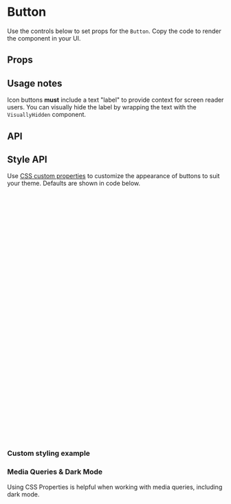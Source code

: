 
<Meta of={ButtonStories} />

# Button

Use the controls below to set props for the `Button`. Copy the code to render the component in your UI.

<Canvas of={ButtonStories.Playground} />

## Props

<Controls of={ButtonStories.Playground} />

## Usage notes

Icon buttons **must** include a text "label" to provide context for screen reader users. You can visually hide the label by wrapping the text with the `VisuallyHidden` component.

<Canvas of={ButtonStories.Icon} />

## API

<ArgTypes of={ButtonStories} />

## Style API

Use [CSS custom properties](https://developer.mozilla.org/en-US/docs/Web/CSS/Using_CSS_custom_properties) to customize the appearance of buttons to suit your theme. Defaults are shown in code below.

```css
:root {
  /* Base button */
  --button-border-radius: var(--border-radius, 4px);

  --button-font-family: var(--font-family-body, "Libre Franklin", sans-serif);
  --button-font-size: 14px;
  --button-font-weight: 600;

  --button-min-width: 100px; /* Does not apply to text & icon buttons */

  --button-padding: 8px 16px;

  /* Variant - Icon */
  --button-icon-padding: 4px;

  /* Colors - Primary */
  --button-primary-main: var(--color-primary-main, #3525e6);
  --button-primary-contrast: var(--color-primary-contrast, #fff);
  --button-primary-hover: var(--color-primary-600, #4d3df7);
  --button-primary-disabled: var(--color-primary-300, #7b93db);

  /* Colors - Secondary */
  --button-secondary-main: var(--color-secondary-main, #27ab83);
  --button-secondary-contrast: var(--color-secondary-contrast, #fff);
  --button-secondary-hover: var(--color-secondary-700, #c52707);
  --button-secondary-disabled: var(--color-secondary-300, #ff9466);

  /* Colors - Tertiary */
  --button-tertiary-main: var(--color-default-main, #334e68);
  --button-tertiary-contrast: var(--color-default-contrast, #fff);
  --button-tertiary-hover: var(--color-default-600, #486581);
  --button-tertiary-disabled: var(--color-secondary-300, #9aa5b1);

  /* Colors - Error */
  --button-error-main: var(--color-error-main, #ab091e);
  --button-error-contrast: var(--color-error-contrast, #fff);
  --button-error-hover: var(--color-error-600, #cf1124);
  --button-error-disabled: var(--color-error-300, #f86a6a);
}
```

### Custom styling example

<Canvas of={ButtonStories.Styled} />

### Media Queries & Dark Mode

Using CSS Properties is helpful when working with media queries, including dark mode.

```css
@media (prefers-color-scheme: dark) {
  .button {
    --button-primary-main: var(--color-primary-200);
    --button-primary-contrast: var(--color-default-dark);
    --button-primary-hover: var(--color-primary-300);
    --button-primary-disabled: var(--color-primary-300, #7b93db);

    --button-secondary-main: var(--color-secondary-300);
    --button-secondary-contrast: var(--color-default-dark);
    --button-secondary-hover: var(--color-secondary-400);
    --button-secondary-disabled: var(--color-secondary-400);

    --button-tertiary-main: var(--color-default-200);
    --button-tertiary-contrast: var(--color-default-dark);
    --button-tertiary-hover: var(--color-default-300);
    --button-tertiary-disabled: var(--color-default-300);

    --button-error-main: var(--color-error-200);
    --button-error-contrast: var(--color-default-dark);
    --button-error-hover: var(--color-error-300);
    --button-error-disabled: var(--color-error-300);
  }
}
```
